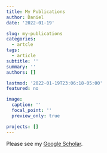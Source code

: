 ```yaml
---
title: My Publications
author: Daniel
date: '2022-01-19'

slug: my-publications
categories:
  - artcle
tags:
  - article
subtitle: ''
summary: ''
authors: []

lastmod: '2022-01-19T23:06:18-05:00'
featured: no

image:
  caption: ''
  focal_point: ''
  preview_only: true

projects: []
---
```

   
Please see my [Google Scholar](https://scholar.google.com/citations?user=qLSBOZkAAAAJ&hl=en).    


 



